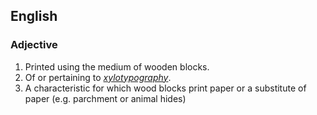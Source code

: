 ==English==

===Adjective===
'''{{subst:xylotypographic}}'''

# Printed using the medium of wooden blocks.
# Of or pertaining to ''[[xylotypography]]''.
# A characteristic for which wood blocks print paper or a substitute of paper (e.g. parchment or animal hides)